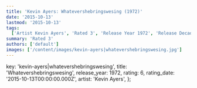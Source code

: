```yaml
---
title: 'Kevin Ayers: Whatevershebringswesing (1972)'
date: '2015-10-13'
lastmod: '2015-10-13'
tags:
  ['Artist Kevin Ayers', 'Rated 3', 'Release Year 1972', 'Release Decade 1970']
summary: 'Rated 3'
authors: ['default']
images: ['/content/images/kevin-ayers|whatevershebringswesing.jpg']
---
```


  key: 'kevin-ayers|whatevershebringswesing',
  title: 'Whatevershebringswesing',
  release_year: 1972,
  rating: 6,
  rating_date: '2015-10-13T00:00:00.000Z',
  artist: 'Kevin Ayers',
};

<MusicRating data={data} />
